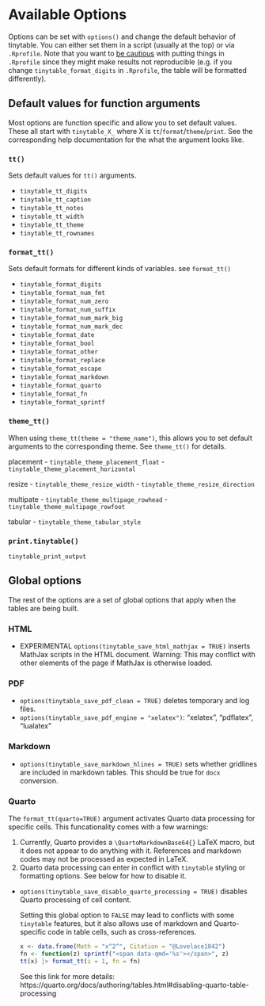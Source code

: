 # Available Options

Options can be set with `options()` and change the default behavior of tinytable. You can either set them in a script (usually at the top) or via `.Rprofile`. Note that you want to [be cautious](https://rstats.wtf/r-startup.html) with putting things in `.Rprofile` since they might make results not reproducible (e.g. if you change `tinytable_format_digits` in `.Rprofile`, the table will be formatted differently).

## Default values for function arguments

Most options are function specific and allow you to set default values. These all start with `tinytable_X_` where X is `tt`/`format`/`theme`/`print`. See the corresponding help documentation for the what the argument looks like. 

### `tt()`

Sets default values for `tt()` arguments.

- `tinytable_tt_digits`
- `tinytable_tt_caption`
- `tinytable_tt_notes`
- `tinytable_tt_width`
- `tinytable_tt_theme`
- `tinytable_tt_rownames`

### `format_tt()`

Sets default formats for different kinds of variables. see `format_tt()`

- `tinytable_format_digits`
- `tinytable_format_num_fmt`
- `tinytable_format_num_zero`
- `tinytable_format_num_suffix`
- `tinytable_format_num_mark_big`
- `tinytable_format_num_mark_dec`
- `tinytable_format_date`
- `tinytable_format_bool`
- `tinytable_format_other`
- `tinytable_format_replace`
- `tinytable_format_escape`
- `tinytable_format_markdown`
- `tinytable_format_quarto`
- `tinytable_format_fn`
- `tinytable_format_sprintf`

### `theme_tt()`

When using `theme_tt(theme = "theme_name")`, this allows you to set default arguments to the corresponding theme. See `theme_tt()` for details.

placement
- `tinytable_theme_placement_float`
- `tinytable_theme_placement_horizontal`

resize
- `tinytable_theme_resize_width`
- `tinytable_theme_resize_direction`

multipate
- `tinytable_theme_multipage_rowhead`
- `tinytable_theme_multipage_rowfoot`

tabular
- `tinytable_theme_tabular_style`

### `print.tinytable()`

`tinytable_print_output`


## Global options

The rest of the options are a set of global options that apply when the tables are being built. 

### HTML

* EXPERIMENTAL `options(tinytable_save_html_mathjax = TRUE)` inserts MathJax scripts in the HTML document. Warning: This may conflict with other elements of the page if MathJax is otherwise loaded.

### PDF

* `options(tinytable_save_pdf_clean = TRUE)` deletes temporary and log files.
* `options(tinytable_save_pdf_engine = "xelatex")`: "xelatex", "pdflatex", "lualatex"

### Markdown

* `options(tinytable_save_markdown_hlines = TRUE)` sets whether gridlines are included in markdown tables. This should be true for `docx` conversion.

### Quarto

The `format_tt(quarto=TRUE)` argument activates Quarto data processing for specific cells. This funcationality comes with  a few warnings:

1. Currently, Quarto provides a `\QuartoMarkdownBase64{}` LaTeX macro, but it does not appear to do anything with it. References and markdown codes may not be processed as expected in LaTeX.
2. Quarto data processing can enter in conflict with `tinytable` styling or formatting options. See below for how to disable it.

* `options(tinytable_save_disable_quarto_processing = TRUE)` disables Quarto processing of cell content. 

  Setting this global option to `FALSE` may lead to conflicts with some `tinytable` features, but it also allows use of markdown and Quarto-specific code in table cells, such as cross-references.

  ```r
  x <- data.frame(Math = "x^2^", Citation = "@Lovelace1842")
  fn <- function(z) sprintf("<span data-qmd='%s'></span>", z)
  tt(x) |> format_tt(i = 1, fn = fn)
  ```

  See this link for more details: https://quarto.org/docs/authoring/tables.html#disabling-quarto-table-processing

